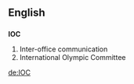 ==English==
==={{initialism}}===
'''IOC'''

#Inter-office communication
#International Olympic Committee
[[de:IOC]]